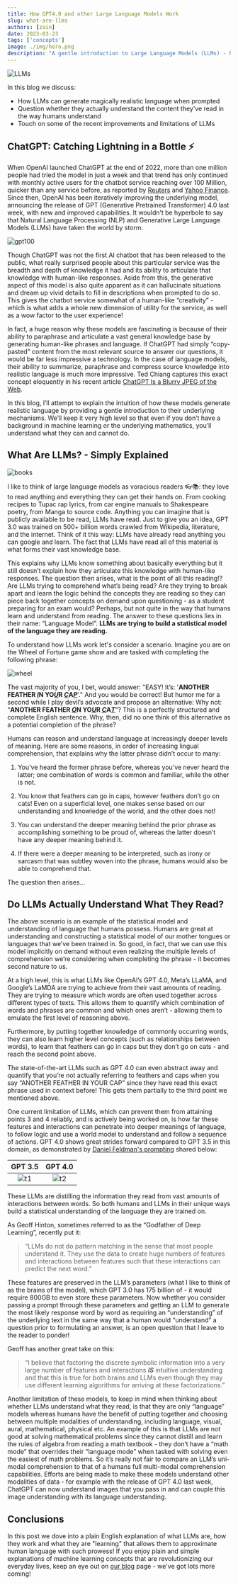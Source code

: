 ```yaml
---
title: How GPT4.0 and other Large Language Models Work
slug: what-are-llms
authors: [zain]
date: 2023-03-23
tags: ['concepts']
image: ./img/hero.png
description: "A gentle introduction to Large Language Models (LLMs) - how they work and what they learn."
---
```

![LLMs](./img/hero.png)

<!-- truncate -->

In this blog we discuss:
- How LLMs can generate magically realistic language when prompted
- Question whether they actually understand the content they’ve read in the way humans understand
- Touch on some of the recent improvements and limitations of LLMs


## ChatGPT: Catching Lightning in a Bottle ⚡


When OpenAI launched ChatGPT at the end of 2022, more than one million people had tried the model in just a week and that trend has only continued with monthly active users for the chatbot service reaching over 100 Million, quicker than any service before, as reported by [Reuters](https://www.reuters.com/technology/chatgpt-sets-record-fastest-growing-user-base-analyst-note-2023-02-01/) and [Yahoo Finance](https://finance.yahoo.com/news/chatgpt-on-track-to-surpass-100-million-users-faster-than-tiktok-or-instagram-ubs-214423357.html?guccounter=1). Since then, OpenAI has been iteratively improving the underlying model, announcing the release of GPT (Generative Pretrained Transformer) 4.0 last week, with new and improved capabilities. It wouldn’t be hyperbole to say that Natural Language Processing (NLP) and Generative Large Language Models (LLMs) have taken the world by storm.

![gpt100](./img/ChatGPT-2.jpg)

Though ChatGPT was not the first AI chatbot that has been released to the public, what really surprised people about this particular service was the breadth and depth of knowledge it had and its ability to articulate that knowledge with human-like responses. Aside from this, the generative aspect of this model is also quite apparent as it can hallucinate situations and dream up vivid details to fill in descriptions when prompted to do so. This gives the chatbot service somewhat of a human-like “creativity” - which is what adds a whole new dimension of utility for the service, as well as a wow factor to the user experience!

In fact, a huge reason why these models are fascinating is because of their ability to paraphrase and articulate a vast general knowledge base by generating human-like phrases and language. If ChatGPT had simply “copy-pasted” content from the most relevant source to answer our questions, it would be far less impressive a technology. In the case of language models, their ability to summarize, paraphrase and compress source knowledge into realistic language is much more impressive. Ted Chiang captures this exact concept eloquently in his recent article [ChatGPT Is a Blurry JPEG of the Web](https://www.newyorker.com/tech/annals-of-technology/chatgpt-is-a-blurry-jpeg-of-the-web).

In this blog, I’ll attempt to explain the intuition of how these models generate realistic language by providing a gentle introduction to their underlying mechanisms. We’ll keep it very high level so that even if you don’t have a background in machine learning or the underlying mathematics, you’ll understand what they can and cannot do.


## What Are LLMs? - Simply Explained

![books](./img/books.png)

I like to think of large language models as voracious readers 👓📚: they love to read anything and everything they can get their hands on. From cooking recipes to Tupac rap lyrics, from car engine manuals to Shakespeare poetry, from Manga to source code. Anything you can imagine that is publicly available to be read, LLMs have read. Just to give you an idea, GPT 3.0 was trained on 500+ billion words crawled from Wikipedia, literature, and the internet. Think of it this way: LLMs have already read anything you can google and learn. The fact that LLMs have read all of this material is what forms their vast knowledge base.

This explains why LLMs know something about basically everything but it still doesn’t explain how they articulate this knowledge with human-like responses. The question then arises, what is the point of all this reading!? Are LLMs trying to comprehend what’s being read? Are they trying to break apart and learn the logic behind the concepts they are reading so they can piece back together concepts on demand upon questioning - as a student preparing for an exam would? Perhaps, but not quite in the way that humans learn and understand from reading. The answer to these questions lies in their name: “Language Model”. **LLMs are trying to build a statistical model of the language they are reading.**

To understand how LLMs work let's consider a scenario. Imagine you are on the Wheel of Fortune game show and are tasked with completing the following phrase:

![wheel](./img/wheeloffortune.jpg)


The vast majority of you, I bet, would answer: "EASY! It’s: '**ANOTHER FEATHER <u>*I*</u>N YO<u>*U*</u>R <u>*C*</u>A<u>*P*</u>**'." And you would be correct! But humor me for a second while I play devil’s advocate and propose an alternative: Why not: “**ANOTHER FEATHER <u>*O*</u>N YO<u>*U*</u>R <u>*C*</u>A<u>*T*</u>**”? This is a perfectly structured and complete English sentence. Why, then, did no one think of this alternative as a potential completion of the phrase?

Humans can reason and understand language at increasingly deeper levels of meaning. Here are some reasons, in order of increasing lingual comprehension, that explains why the latter phrase didn’t occur to many:

1. You’ve heard the former phrase before, whereas you’ve never heard the latter; one combination of words is common and familiar, while the other is not.

2. You know that feathers can go in caps, however feathers don’t go on cats! Even on a superficial level, one makes sense based on our understanding and knowledge of the world, and the other does not!

3. You can understand the deeper meaning behind the prior phrase as accomplishing something to be proud of, whereas the latter doesn’t have any deeper meaning behind it.

4. If there were a deeper meaning to be interpreted, such as irony or sarcasm that was subtley woven into the phrase, humans would also be able to comprehend that.

The question then arises...

## Do LLMs Actually Understand What They Read?

The above scenario is an example of the statistical model and understanding of language that humans possess. Humans are great at understanding and constructing a statistical model of our mother tongues or languages that we’ve been trained in. So good, in fact, that we can use this model implicitly on demand without even realizing the multiple levels of comprehension we’re considering when completing the phrase - it becomes second nature to us.

At a high level, this is what LLMs like OpenAI’s GPT 4.0, Meta’s LLaMA, and Google’s LaMDA are trying to achieve from their vast amounts of reading. They are trying to measure which words are often used together across different types of texts. This allows them to quantify which combination of words and phrases are common and which ones aren’t - allowing them to emulate the first level of reasoning above.

Furthermore, by putting together knowledge of commonly occurring words, they can also learn higher level concepts (such as relationships between words), to learn that feathers can go in caps but they don’t go on cats - and reach the second point above.

The state-of-the-art LLMs such as GPT 4.0 can even abstract away and quantify that you’re not actually referring to feathers and caps when you say “ANOTHER FEATHER IN YOUR CAP” since they have read this exact phrase used in context before! This gets them partially to the third point we mentioned above.

One current limitation of LLMs, which can prevent them from attaining points 3 and 4 reliably, and is actively being worked on, is how far these features and interactions can penetrate into deeper meanings of language, to follow logic and use a world model to understand and follow a sequence of actions. GPT 4.0 shows great strides forward compared to GPT 3.5 in this domain, as demonstrated by [Daniel Feldman's prompting](https://twitter.com/d_feldman/status/1636955260680847361) shared below:

GPT 3.5             |  GPT 4.0
:-------------------------:|:-------------------------:
![t1](./img/twitter1.jpg)  |  ![t2](./img/twitter2.jpg)

These LLMs are distilling the information they read from vast amounts of interactions between words. So both humans and LLMs in their unique ways build a statistical understanding of the language they are trained on.

As Geoff Hinton, sometimes referred to as the “Godfather of Deep Learning”, recently put it:

> “LLMs do not do pattern matching in the sense that most people understand it. They use the data to create huge numbers of features and interactions between features such that these interactions can predict the next word.”

These features are preserved in the LLM’s parameters (what I like to think of as the brains of the model), which GPT 3.0 has 175 billion of - it would require 800GB to even store these parameters. Now whether you consider passing a prompt through these parameters and getting an LLM to generate the most likely response word by word as requiring an “understanding” of the underlying text in the same way that a human would “understand” a question prior to formulating an answer, is an open question that I leave to the reader to ponder!

Geoff has another great take on this:

> “I believe that factoring the discrete symbolic information into a very large number of features and interactions ***IS*** intuitive understanding and that this is true for both brains and LLMs even though they may use different learning algorithms for arriving at these factorizations.”

Another limitation of these models, to keep in mind when thinking about whether LLMs understand what they read, is that they are only “language” models whereas humans have the benefit of putting together and choosing between multiple modalities of understanding, including language, visual, aural, mathematical, physical etc. An example of this is that LLMs are not good at solving mathematical problems since they cannot distill and learn the rules of algebra from reading a math textbook - they don’t have a “math mode” that overrides their “language mode” when tasked with solving even the easiest of math problems. So it’s really not fair to compare an LLM’s uni-modal comprehension to that of a humans full multi-modal comprehension capabilities. Efforts are being made to make these models understand other modalities of data - for example with the release of GPT 4.0 last week, ChatGPT can now understand images that you pass in and can couple this image understanding with its language understanding.


## Conclusions

In this post we dove into a plain English explanation of what LLMs are, how they work and what they are "learning" that allows them to approximate human language with such prowess! If you enjoy plain and simple explanations of machine learning concepts that are revolutionizing our everyday lives, keep an eye out on [our blog](/blog) page - we've got lots more coming!



<WhatNext />
